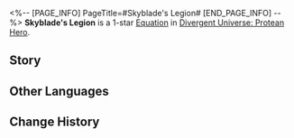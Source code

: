 <%-- [PAGE_INFO]
PageTitle=#Skyblade's Legion#
[END_PAGE_INFO] --%>
{{Equation Infobox
|period   = Protean Hero
|rarity   = 1
|path1    = Destruction*2
|path2    = Harmony*2
|effect   = Increases Shield Effect gained by {{Color|h|30%}}. After Breaking an enemy target's Weakness, all allies obtain a Shield equal to {{Color|h|15%}} of their Max HP for {{Color|h|2}} turn(s).
|mentions = Nikador
}}
'''Skyblade's Legion''' is a 1-star [[Divergent Universe: Protean Hero/Equatoins|Equation]] in [[Divergent Universe: Protean Hero]].

==Story==
{{Description|Let me tell you about a group of mighty warriors, the strife between blades.<br />Amidst the war between the Millennians and ourselves, warriors who believe in Nikador align themselves with different factions,<br />And the impartial War God grants power to the brave,<br />Even if they do not guard themselves.<br />The Millennians' heavily armored infantry strides forward with great momentum, marching towards mobile fortresses.<br />Their battle cries resonate like rolling waves across the phalanx, and their spears converge in the sky, forming a downpour of crossing blades.<br />Their guards move like a river in battle, flexible yet unyielding,<br />With ever-changing formations that leave even Kremnos warriors struggling to keep pace.<br />Kremnos, an unmatched city-state, stands victorious as the king's spear pierces the other's heart.<br />But I'll never forget the warriors who stood alongside me, sharing in the glory of our victories.}}
<!--
==Gameplay Notes==
* 
-->
==Other Languages==
{{Other Languages
|en   = Skyblade's Legion
|zhs  = 天锋军团
|zht  = 天鋒軍團
|ja   = {{Rubi|天罰|てんばつ}}の{{Rubi|鋒|ほこさき}}の{{Rubi|軍団|ぐんだん}}
|ko   = 병기의 군단
|es   = Legión de la lanza celestial
|fr   = Légion de la lame céleste
|ru   = Легион небесного острия
|th   = กองทัพปลายนภา
|vi   = Quân Đoàn Ngọn Giáo Trời
|de   = Legion der Himmelsklinge
|id   = Skyblade's Legion
|pt   = Legião da Lâmina Celestial
}}

==Change History==
{{Change History|3.1}}